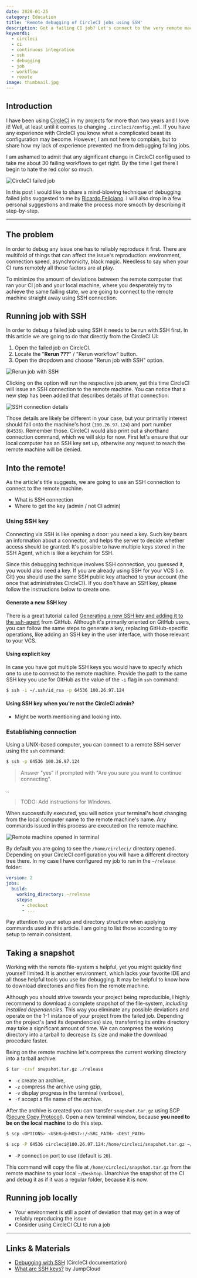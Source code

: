 ```yaml
---
date: 2020-01-25
category: Education
title: 'Remote debugging of CircleCI jobs using SSH'
description: Got a failing CI job? Let's connect to the very remote machine that ran your job and see what's going on.
keywords:
  - circleci
  - ci
  - continuous integration
  - ssh
  - debugging
  - job
  - workflow
  - remote
image: thumbnail.jpg
---
```


## Introduction

I have been using [CircleCI](https://circleci.com/) in my projects for more than two years and I love it! Well, at least until it comes to changing `.circleci/config.yml`. If you have any experience with CircleCI you know what a complicated beast its configuration may become. However, I am not here to complain, but to share how my lack of experience prevented me from debugging failing jobs.

I am ashamed to admit that any significant change in CircleCI config used to take me about 30 failing workflows to get right. By the time I get there I begin to hate the red color so much.

![CircleCI failed job](images/ci-failed.png)

In this post I would like to share a mind-blowing technique of debugging failed jobs suggested to me by [Ricardo Feliciano](https://twitter.com/FelicianoTech). I will also drop in a few personal suggestions and make the process more smooth by describing it step-by-step.

---

## The problem

In order to debug any issue one has to reliably reproduce it first. There are multifold of things that can affect the issue's reproduction: environment, connection speed, asynchronicity, black magic. Needless to say when your CI runs remotely all those factors are at play.

To minimize the amount of deviations between the remote computer that ran your CI job and your local machine, where you desperately try to achieve the same failing state, we are going to connect to the remote machine straight away using SSH connection.

## Running job with SSH

In order to debug a failed job using SSH it needs to be run with SSH first. In this article we are going to do that directly from the CircleCI UI:

1. Open the failed job on CircleCI.
1. Locate the "**Rerun ???**" / "Rerun workflow" button.
1. Open the dropdown and choose "Rerun job with SSH" option.

![Rerun job with SSH](images/circleci-rerun-ssh.png)

Clicking on the option will run the respective job anew, yet this time CircleCI will issue an SSH connection to the remote machine. You can notice that a new step has been added that describes details of that connection:

![SSH connection details](images/ci-enable-ssh.png)

Those details are likely be different in your case, but your primarily interest should fall onto the machine's host (`100.26.97.124`) and port number (`64536`). Remember those. CircleCI would also print out a shorthand connection command, which we will skip for now. First let's ensure that our local computer has an SSH key set up, otherwise any request to reach the remote machine will be denied.

## Into the remote!

As the article's title suggests, we are going to use an SSH connection to connect to the remote machine.

- What is SSH connection
- Where to get the key (admin / not CI admin)

### Using SSH key

Connecting via SSH is like opening a door: you need a key. Such key bears an information about a connector, and helps the server to decide whether access should be granted. It's possible to have multiple keys stored in the SSH Agent, which is like a keychain for SSH.

Since this debugging technique involves SSH connection, you guessed it, you would also need a key. If you are already using SSH for your VCS (i.e. Git) you should use the same SSH public key attached to your account (the once that administrates CircleCI). If you don't have an SSH key, please follow the instructions below to create one.

#### Generate a new SSH key

There is a great tutorial called [Generating a new SSH key and adding it to the ssh-agent](https://help.github.com/en/github/authenticating-to-github/generating-a-new-ssh-key-and-adding-it-to-the-ssh-agent) from GitHub. Although it's primarily oriented on GitHub users, you can follow the same steps to generate a key, replacing GitHub-specific operations, like adding an SSH key in the user interface, with those relevant to your VCS.

#### Using explicit key

In case you have got multiple SSH keys you would have to specify which one to use to connect to the remote machine. Provide the path to the same SSH key you use for GitHub as the value of the `-i` flag in `ssh` command:

```bash
$ ssh -i ~/.ssh/id_rsa -p 64536 100.26.97.124
```

#### Using SSH key when you're not the CircleCI admin?

- Might be worth mentioning and looking into.

### Establishing connection

Using a UNIX-based computer, you can connect to a remote SSH server using the `ssh` command:

```bash
$ ssh -p 64536 100.26.97.124
```

> Answer "yes" if prompted with "Are you sure you want to continue connecting".

..

> TODO: Add instructions for Windows.

When successfully executed, you will notice your terminal's host changing from the local computer name to the remote machine's name. Any commands issued in this process are executed on the remote machine.

![Remote machine opened in terminal](images/terminal-remote.png)

By default you are going to see the `/home/circleci/` directory opened. Depending on your CircleCI configuration you will have a different directory tree there. In my case I have configured my job to run in the `~/release` folder:

```yml
version: 2
jobs:
  build:
    working_directory: ~/release
    steps:
      - checkout
      - ...
```

Pay attention to your setup and directory structure when applying commands used in this article. I am going to list those according to my setup to remain consistent.

## Taking a snapshot

Working with the remote file-system s helpful, yet you might quickly find yourself limited. It is another environment, which lacks your favorite IDE and all those helpful tools you use for debugging. It may be helpful to know how to download directories and files from the remote machine.

Although you should strive towards your project being reproducible, I highly recommend to download a complete snapshot of the file-system, _including installed dependencies_. This way you eliminate any possible deviations and operate on the 1-1 instance of your project from the failed job. Depending on the project's (and its dependencies) size, transferring its entire directory may take a significant amount of time. We can compress the working directory into a tarball to decrease its size and make the download procedure faster.

Being on the remote machine let's compress the current working directory into a tarball archive:

```bash
$ tar -czvf snapshot.tar.gz ./release
```

- `-c` create an archive,
- `-z` compress the archive using gzip,
- `-v` display progress in the terminal (verbose),
- `-f` accept a file name of the archive.

After the archive is created you can transfer `snapshot.tar.gz` using SCP ([Secure Copy Protocol](https://en.wikipedia.org/wiki/Secure_copy)). Open a new terminal window, because **you need to be on the local machine** to do this step.

```bash
$ scp <OPTIONS> <USER>@<HOST>:/<SRC_PATH> <DEST_PATH>
```

```bash
$ scp -P 64536 circleci@100.26.97.124:/home/circleci/snapshot.tar.gz ~/Desktop
```

- `-P` connection port to use (default is `20`).

This command will copy the file at `/home/circleci/snapshot.tar.gz` from the remote machine to your local `~/Desktop`. Unarchive the snapshot of the CI and debug it as if it was a regular folder, because it is now.

## Running job locally

- Your environment is still a point of deviation that may get in a way of reliably reproducing the issue
- Consider using CircleCI CLI to run a job

---

## Links & Materials

- [Debugging with SSH](https://circleci.com/docs/2.0/ssh-access-jobs/) (CircleCI documentation)
- [What are SSH keys?](https://jumpcloud.com/blog/what-are-ssh-keys/) by JumpCloud
